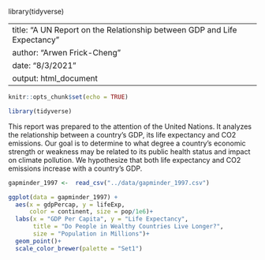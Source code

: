 library(tidyverse)

---
title: "A UN Report on the Relationship between GDP and Life Expectancy"
author: "Arwen Frick-Cheng"
date: "8/3/2021"
output: html_document
---

```r
knitr::opts_chunk$set(echo = TRUE)
``` 

```r
library(tidyverse)
```
This report was prepared to the attention of the United Nations. It analyzes the relationship between a country's GDP, its life expectancy and CO2 emissions. Our goal is to determine to what degree a country’s economic strength or weakness may be related to its public health status and impact on climate pollution. We hypothesize that both life expectancy and CO2 emissions increase with a country's GDP.

```r

gapminder_1997 <-  read_csv("../data/gapminder_1997.csv")

```

```r

ggplot(data = gapminder_1997) +
  aes(x = gdpPercap, y = lifeExp, 
      color = continent, size = pop/1e6)+
  labs(x = "GDP Per Capita", y = "Life Expectancy", 
       title = "Do People in Wealthy Countries Live Longer?", 
       size = "Population in Millions")+
  geom_point()+
  scale_color_brewer(palette = "Set1")
```



